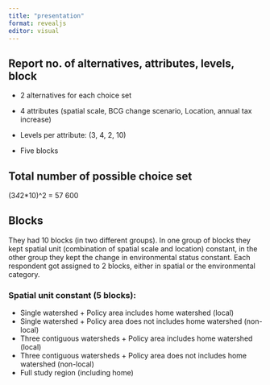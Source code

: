 ```yaml
---
title: "presentation"
format: revealjs
editor: visual
---
```


## Report no. of alternatives, attributes, levels, block

-   2 alternatives for each choice set

-   4 attributes (spatial scale, BCG change scenario, Location, annual tax increase)

-   Levels per attribute: (3, 4, 2, 10)

-   Five blocks

## Total number of possible choice set

(3*4*2\*10)\^2 = 57 600

## Blocks

They had 10 blocks (in two different groups). In one group of blocks they kept spatial unit (combination of spatial scale and location) constant, in the other group they kept the change in environmental status constant. Each respondent got assigned to 2 blocks, either in spatial or the environmental category.

### Spatial unit constant (5 blocks):

-   Single watershed + Policy area includes home watershed (local)
-   Single watershed + Policy area does not includes home watershed (non-local)
-   Three contiguous watersheds + Policy area includes home watershed (local)
-   Three contiguous watersheds + Policy area does not includes home watershed (non-local)
-   Full study region (including home)
